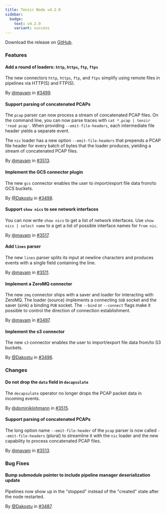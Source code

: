 ```yaml
---
title: Tenzir Node v4.2.0
sidebar:
  badge:
    text: v4.2.0
    variant: success
---
```


Download the release on [GitHub](https://github.com/tenzir/tenzir/releases/tag/v4.2.0).

### Features

#### Add a round of loaders: `http`, `https`, `ftp`, `ftps`

The new connectors `http`, `https`, `ftp`, and `ftps` simplify using remote
files in pipelines via HTTP(S) and FTP(S).

By [@mavam](https://github.com/mavam) in [#3499](https://github.com/tenzir/tenzir/pull/3499).

#### Support parsing of concatenated PCAPs

The `pcap` parser can now process a stream of concatenated PCAP files. On the
command line, you can now parse traces with `cat *.pcap | tenzir 'read pcap'`.
When providing `--emit-file-headers`, each intermediate file header yields a
separate event.

The `nic` loader has a new option `--emit-file-headers` that prepends a PCAP
file header for every batch of bytes that the loader produces, yielding a
stream of concatenated PCAP files.

By [@mavam](https://github.com/mavam) in [#3513](https://github.com/tenzir/tenzir/pull/3513).

#### Implement the GCS connector plugin

The new `gcs` connector enables the user to import/export file data from/to GCS
buckets.

By [@Dakostu](https://github.com/Dakostu) in [#3498](https://github.com/tenzir/tenzir/pull/3498).

#### Support `show nics` to see network interfaces

You can now write `show nics` to get a list of network interfaces. Use `show
nics | select name` to a get a list of possible interface names for `from nic`.

By [@mavam](https://github.com/mavam) in [#3517](https://github.com/tenzir/tenzir/pull/3517).

#### Add `lines` parser

The new `lines` parser splits its input at newline characters and produces
events with a single field containing the line.

By [@mavam](https://github.com/mavam) in [#3511](https://github.com/tenzir/tenzir/pull/3511).

#### Implement a ZeroMQ connector

The new `zmq` connector ships with a saver and loader for interacting with
ZeroMQ. The loader (source) implements a connecting `SUB` socket and the saver
(sink) a binding `PUB` socket. The `--bind` or `--connect` flags make it
possible to control the direction of connection establishment.

By [@mavam](https://github.com/mavam) in [#3497](https://github.com/tenzir/tenzir/pull/3497).

#### Implement the s3 connector

The new `s3` connector enables the user to import/export file data from/to S3
buckets.

By [@Dakostu](https://github.com/Dakostu) in [#3496](https://github.com/tenzir/tenzir/pull/3496).

### Changes

#### Do not drop the `data` field in `decapsulate`

The `decapsulate` operator no longer drops the PCAP packet data in incoming
events.

By [@dominiklohmann](https://github.com/dominiklohmann) in [#3515](https://github.com/tenzir/tenzir/pull/3515).

#### Support parsing of concatenated PCAPs

The long option name `--emit-file-header` of the `pcap` parser is now called
`--emit-file-headers` (plural) to streamline it with the `nic` loader and the
new capability to process concatenated PCAP files.

By [@mavam](https://github.com/mavam) in [#3513](https://github.com/tenzir/tenzir/pull/3513).

### Bug Fixes

#### Bump submodule pointer to include pipeline manager deserialization update

Pipelines now show up in the "stopped" instead of the "created" state after the
node restarted.

By [@Dakostu](https://github.com/Dakostu) in [#3487](https://github.com/tenzir/tenzir/pull/3487).
